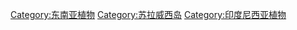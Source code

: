 [[Category:东南亚植物|Category:东南亚植物]]
[[Category:苏拉威西岛|Category:苏拉威西岛]]
[[Category:印度尼西亚植物|Category:印度尼西亚植物]]